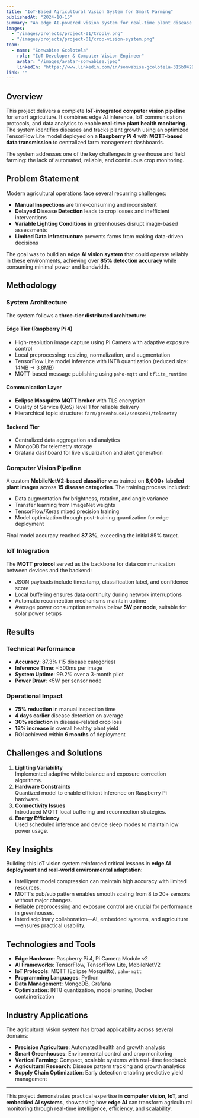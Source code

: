 ---
title: "IoT-Based Agricultural Vision System for Smart Farming"
publishedAt: "2024-10-15"
summary: "An edge AI-powered vision system for real-time plant disease detection and growth monitoring using IoT integration with MQTT protocols for smart agriculture."
images:
  - "/images/projects/project-01/Croply.png"
  - "/images/projects/project-01/crop-vision-system.png"
team:
  - name: "Sonwabise Gcolotela"
    role: "IoT Developer & Computer Vision Engineer"
    avatar: "/images/avatar-sonwabise.jpeg"
    linkedIn: "https://www.linkedin.com/in/sonwabise-gcolotela-315b94296/"
link: ""
---

## Overview

This project delivers a complete **IoT-integrated computer vision pipeline** for smart agriculture. It combines edge AI inference, IoT communication protocols, and data analytics to enable **real-time plant health monitoring**. The system identifies diseases and tracks plant growth using an optimized TensorFlow Lite model deployed on a **Raspberry Pi 4** with **MQTT-based data transmission** to centralized farm management dashboards.

The system addresses one of the key challenges in greenhouse and field farming: the lack of automated, reliable, and continuous crop monitoring.

## Problem Statement

Modern agricultural operations face several recurring challenges:

- **Manual Inspections** are time-consuming and inconsistent  
- **Delayed Disease Detection** leads to crop losses and inefficient interventions  
- **Variable Lighting Conditions** in greenhouses disrupt image-based assessments  
- **Limited Data Infrastructure** prevents farms from making data-driven decisions  

The goal was to build an **edge AI vision system** that could operate reliably in these environments, achieving over **85% detection accuracy** while consuming minimal power and bandwidth.

## Methodology

### System Architecture

The system follows a **three-tier distributed architecture**:

#### Edge Tier (Raspberry Pi 4)
- High-resolution image capture using Pi Camera with adaptive exposure control  
- Local preprocessing: resizing, normalization, and augmentation  
- TensorFlow Lite model inference with INT8 quantization (reduced size: 14MB → 3.8MB)  
- MQTT-based message publishing using `paho-mqtt` and `tflite_runtime`  

#### Communication Layer
- **Eclipse Mosquitto MQTT broker** with TLS encryption  
- Quality of Service (QoS) level 1 for reliable delivery  
- Hierarchical topic structure: `farm/greenhouse1/sensor01/telemetry`  

#### Backend Tier
- Centralized data aggregation and analytics  
- MongoDB for telemetry storage  
- Grafana dashboard for live visualization and alert generation  

### Computer Vision Pipeline

A custom **MobileNetV2-based classifier** was trained on **8,000+ labeled plant images** across **15 disease categories**. The training process included:
- Data augmentation for brightness, rotation, and angle variance  
- Transfer learning from ImageNet weights  
- TensorFlow/Keras mixed precision training  
- Model optimization through post-training quantization for edge deployment  

Final model accuracy reached **87.3%**, exceeding the initial 85% target.

### IoT Integration

The **MQTT protocol** served as the backbone for data communication between devices and the backend:
- JSON payloads include timestamp, classification label, and confidence score  
- Local buffering ensures data continuity during network interruptions  
- Automatic reconnection mechanisms maintain uptime  
- Average power consumption remains below **5W per node**, suitable for solar power setups  

## Results

### Technical Performance
- **Accuracy**: 87.3% (15 disease categories)  
- **Inference Time**: <500ms per image  
- **System Uptime**: 99.2% over a 3-month pilot  
- **Power Draw**: <5W per sensor node  

### Operational Impact
- **75% reduction** in manual inspection time  
- **4 days earlier** disease detection on average  
- **30% reduction** in disease-related crop loss  
- **18% increase** in overall healthy plant yield  
- ROI achieved within **6 months** of deployment  

## Challenges and Solutions

1. **Lighting Variability**  
   Implemented adaptive white balance and exposure correction algorithms.  
2. **Hardware Constraints**  
   Quantized model to enable efficient inference on Raspberry Pi hardware.  
3. **Connectivity Issues**  
   Introduced MQTT local buffering and reconnection strategies.  
4. **Energy Efficiency**  
   Used scheduled inference and device sleep modes to maintain low power usage.  

## Key Insights

Building this IoT vision system reinforced critical lessons in **edge AI deployment and real-world environmental adaptation**:

- Intelligent model compression can maintain high accuracy with limited resources.  
- MQTT’s pub/sub pattern enables smooth scaling from 8 to 20+ sensors without major changes.  
- Reliable preprocessing and exposure control are crucial for performance in greenhouses.  
- Interdisciplinary collaboration—AI, embedded systems, and agriculture—ensures practical usability.

## Technologies and Tools

- **Edge Hardware**: Raspberry Pi 4, Pi Camera Module v2  
- **AI Frameworks**: TensorFlow, TensorFlow Lite, MobileNetV2  
- **IoT Protocols**: MQTT (Eclipse Mosquitto), `paho-mqtt`  
- **Programming Languages**: Python  
- **Data Management**: MongoDB, Grafana  
- **Optimization**: INT8 quantization, model pruning, Docker containerization  

## Industry Applications

The agricultural vision system has broad applicability across several domains:

- **Precision Agriculture**: Automated health and growth analysis  
- **Smart Greenhouses**: Environmental control and crop monitoring  
- **Vertical Farming**: Compact, scalable systems with real-time feedback  
- **Agricultural Research**: Disease pattern tracking and growth analytics  
- **Supply Chain Optimization**: Early detection enabling predictive yield management  

---

This project demonstrates practical expertise in **computer vision, IoT, and embedded AI systems**, showcasing how **edge AI** can transform agricultural monitoring through real-time intelligence, efficiency, and scalability.
